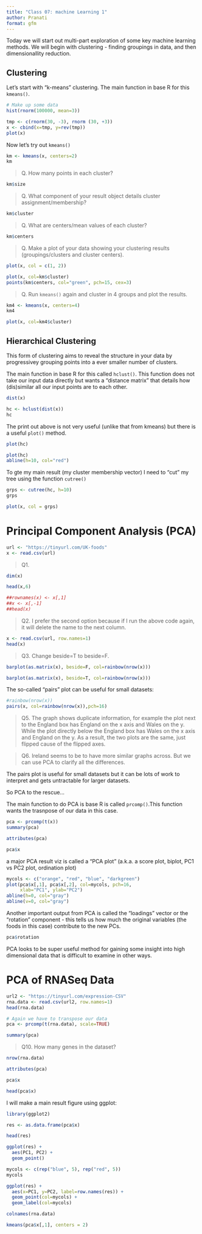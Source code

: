 ```yaml
---
title: "Class 07: machine Learning 1"
author: Pranati
format: gfm
---
```


Today we will start out multi-part exploration of some key machine learning methods. We will begin with clustering - finding groupings in data, and then dimensionallity reduction.


## Clustering

Let's start with "k-means" clustering.
The main function in base R for this `kmeans()`.

```r
# Make up some data
hist(rnorm(100000, mean=3))
```


```r
tmp <- c(rnorm(30, -3), rnorm (30, +3))
x <- cbind(x=tmp, y=rev(tmp))
plot(x)
```

Now let's try out `kmeans()`

```r
km <- kmeans(x, centers=2)
km
```

>Q. How many points in each cluster?

```r
km$size
```

>Q. What component of your result object details cluster assignment/membership?

```r
km$cluster
```


>Q. What are centers/mean values of each cluster?

```r
km$centers
```


>Q. Make a plot of your data showing your clustering results (groupings/clusters and cluster centers).

```r
plot(x, col = c(1, 2))
```


```r
plot(x, col=km$cluster)
points(km$centers, col="green", pch=15, cex=3)
```

>Q. Run `kmeans()` again and cluster in 4 groups and plot the results.

```r
km4 <- kmeans(x, centers=4)
km4
```

```r
plot(x, col=km4$cluster)
```

## Hierarchical Clustering

This form of clustering aims to reveal the structure in your data by progressivey grouping points into a ever smaller number of clusters. 

The main function in base R for this called `hclust()`. This function does not take our input data directly but wants a "distance matrix" that details how (dis)similar all our input points are to each other.

```r
dist(x)
```

```r
hc <- hclust(dist(x))
hc
```

The print out above is not very useful (unlike that from kmeans) but there is a useful `plot()` method.

```r
plot(hc)
```

```r
plot(hc)
abline(h=10, col="red")
```


To gte my main result (my cluster membership vector) I need to "cut" my tree using the function `cutree()`

```r
grps <- cutree(hc, h=10)
grps
```

```r
plot(x, col = grps)
```




# Principal Component Analysis (PCA)

```r
url <- "https://tinyurl.com/UK-foods"
x <- read.csv(url)
```

>Q1.

```r
dim(x)
```

```r
head(x,6)
```
```r
##rownames(x) <- x[,1]
##x <- x[,-1]
##head(x)
```

>Q2. 
I prefer the second option because if I run the above code again, it will delete the name to the next column.

```r
x <- read.csv(url, row.names=1)
head(x)
```

>Q3.
Change beside=T to beside=F.

```r
barplot(as.matrix(x), beside=F, col=rainbow(nrow(x)))
```

```r
barplot(as.matrix(x), beside=T, col=rainbow(nrow(x)))
```

The so-called "pairs" plot can be useful for small datasets: 

```r
#rainbow(nrow(x))
pairs(x, col=rainbow(nrow(x)),pch=16)
```

>Q5.
The graph shows duplicate information, for example the plot next to the England box has England on the x axis and Wales on the y. While the plot directly below the England box has Wales on the x axis and England on the y. As a result, the two plots are the same, just flipped cause of the flipped axes.

>Q6.
Ireland seems to be to have more similar graphs across. But we can use PCA to clarify all the differences.

The pairs plot is useful for small datasets but it can be lots of work to interpret and gets untractable for larger datasets.

So PCA to the rescue...

The main function to do PCA is base R is called `prcomp()`.This function wants the trasnpose of our data in this case.

```r
pca <- prcomp(t(x))
summary(pca)
```
```r
attributes(pca)
```
```r
pca$x
```
a major PCA result viz is called a "PCA plot" (a.k.a. a score plot, biplot, PC1 vs PC2 plot, ordination plot)

```r
mycols <- c("orange", "red", "blue", "darkgreen")
plot(pca$x[,1], pca$x[,2], col=mycols, pch=16,
     xlab="PC1", ylab="PC2")
abline(h=0, col="gray")
abline(v=0, col="gray")
```

Another important output from PCA is called the "loadings" vector or the "rotation" component - this tells us how much the original variables (the foods in this case) contribute to the new PCs.

```r
pca$rotation
```

PCA looks to be super useful method for gaining some insight into high dimensional data that is difficult to examine in other ways.

# PCA of RNASeq Data

```r
url2 <- "https://tinyurl.com/expression-CSV"
rna.data <- read.csv(url2, row.names=1)
head(rna.data)
```

```r
# Again we have to transpose our data
pca <- prcomp(t(rna.data), scale=TRUE)
```

```r
summary(pca)
```

>Q10. How many genes in the dataset?

```r
nrow(rna.data)
```

```r
attributes(pca)
```

```r
pca$x
```

```r
head(pca$x)
```

I will make a main result figure using ggplot:

```r
library(ggplot2)
```

```r
res <- as.data.frame(pca$x)
```

```r
head(res)
```

```r
ggplot(res) +
  aes(PC1, PC2) +
  geom_point()
```



```r
mycols <- c(rep("blue", 5), rep("red", 5))
mycols
```

```r
ggplot(res) + 
  aes(x=PC1, y=PC2, label=row.names(res)) +
  geom_point(col=mycols) +
  geom_label(col=mycols)
```

```r
colnames(rna.data)
```

```r
kmeans(pca$x[,1], centers = 2)
```




